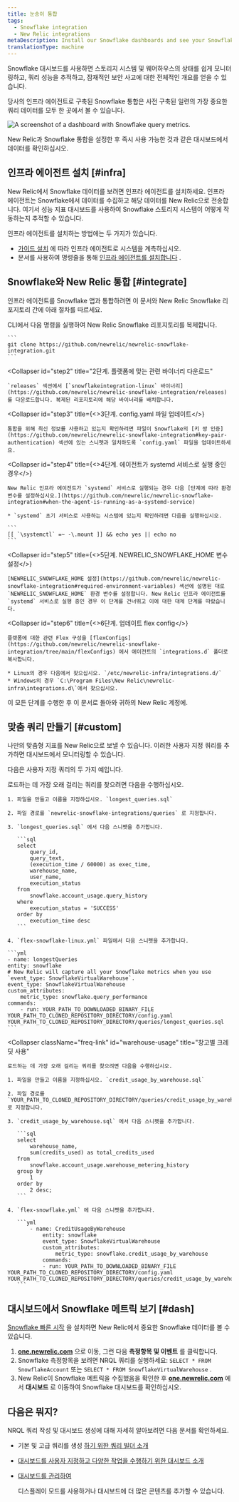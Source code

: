 ```yaml
---
title: 눈송이 통합
tags:
  - Snowflake integration
  - New Relic integrations
metaDescription: Install our Snowflake dashboards and see your Snowflake data in New Relic.
translationType: machine
---
```



Snowflake 대시보드를 사용하면 스토리지 시스템 및 웨어하우스의 상태를 쉽게 모니터링하고, 쿼리 성능을 추적하고, 잠재적인 보안 사고에 대한 전체적인 개요를 얻을 수 있습니다.

당사의 인프라 에이전트로 구축된 Snowflake 통합은 사전 구축된 일련의 <InlinePopover type="dashboards"/>가장 중요한 쿼리 데이터를 모두 한 곳에서 볼 수 있습니다.

<img
  src={infrastructureSnowflakeDashboard}
  title="Snowflake dashboard"
  alt="A screenshot of a dashboard with Snowflake query metrics."
/>

<figcaption>
  New Relic과 Snowflake 통합을 설정한 후 즉시 사용 가능한 것과 같은 대시보드에서 데이터를 확인하십시오.
</figcaption>

## 인프라 에이전트 설치 [#infra]

New Relic에서 Snowflake 데이터를 보려면 인프라 에이전트를 설치하세요. 인프라 에이전트는 Snowflake에서 데이터를 수집하고 해당 데이터를 New Relic으로 전송합니다. 여기서 성능 지표 대시보드를 사용하여 Snowflake 스토리지 시스템이 어떻게 작동하는지 추적할 수 있습니다.

인프라 에이전트를 설치하는 방법에는 두 가지가 있습니다.

* [가이드 설치](https://one.newrelic.com/marketplace?state=8f14e646-461e-b010-4675-3a0658bb3d20) 에 따라 인프라 에이전트로 시스템을 계측하십시오.
* 문서를 사용하여 명령줄을 통해 [인프라 에이전트를 설치합니다](/docs/infrastructure/install-infrastructure-agent/linux-installation/install-infrastructure-monitoring-agent-linux) .

## Snowflake와 New Relic 통합 [#integrate]

인프라 에이전트를 Snowflake 앱과 통합하려면 이 문서와 New Relic Snowflake 리포지토리 간에 아래 절차를 따르세요.

<CollapserGroup>
  <Collapser
    id="step1"
    title="1단계. Snowflake 리포지토리 복제"
  >
    CLI에서 다음 명령을 실행하여 New Relic Snowflake 리포지토리를 복제합니다.

    ```
    git clone https://github.com/newrelic/newrelic-snowflake-integration.git
    ```
  </Collapser>

  <Collapser
    id="step2"
    title="2단계. 플랫폼에 맞는 관련 바이너리 다운로드"
  >
    `releases` 섹션에서 [`snowflakeintegration-linux` 바이너리](https://github.com/newrelic/newrelic-snowflake-integration/releases) 를 다운로드합니다. 복제된 리포지토리에 해당 바이너리를 배치합니다.  

  </Collapser>

  <Collapser
    id="step3"
    title={<>3단계. <InlineCode>config.yaml</InlineCode> 파일 업데이트</>}
  >
    통합을 위해 최신 정보를 사용하고 있는지 확인하려면 파일이 Snowflake의 [키 쌍 인증](https://github.com/newrelic/newrelic-snowflake-integration#key-pair-authentication) 섹션에 있는 스니펫과 일치하도록 `config.yaml` 파일을 업데이트하세요.
  </Collapser>

  <Collapser
    id="step4"
    title={<>4단계. 에이전트가 <InlineCode>systemd</InlineCode> 서비스로 실행 중인 경우</>}
  >
    New Relic 인프라 에이전트가 `systemd` 서비스로 실행되는 경우 다음 [단계에 따라 환경 변수를 설정하십시오.](https://github.com/newrelic/newrelic-snowflake-integration#when-the-agent-is-running-as-a-systemd-service)

    * `systemd` 초기 서비스로 사용하는 시스템에 있는지 확인하려면 다음을 실행하십시오.

    ```
    [[ `\systemctl` =~ -\.mount ]] && echo yes || echo no 
    ```
  </Collapser>

  <Collapser
    id="step5"
    title={<>5단계. <InlineCode>NEWRELIC_SNOWFLAKE_HOME</InlineCode> 변수 설정</>}
  >
    [NEWRELIC_SNOWFLAKE_HOME 설정](https://github.com/newrelic/newrelic-snowflake-integration#required-environment-variables) 섹션에 설명된 대로 `NEWRELIC_SNOWFLAKE_HOME` 환경 변수를 설정합니다. New Relic 인프라 에이전트를 `systemd` 서비스로 실행 중인 경우 이 단계를 건너뛰고 이에 대한 대체 단계를 따랐습니다.
  </Collapser>

  <Collapser
    id="step6"
    title={<>6단계. 업데이트 <InlineCode>flex config</InlineCode></>}
  >
    플랫폼에 대한 관련 Flex 구성을 [flexConfigs](https://github.com/newrelic/newrelic-snowflake-integration/tree/main/flexConfigs) 에서 에이전트의 `integrations.d` 폴더로 복사합니다.

    * Linux의 경우 다음에서 찾으십시오. `/etc/newrelic-infra/integrations.d/`
    * Windows의 경우 `C:\Program Files\New Relic\newrelic-infra\integrations.d\`에서 찾으십시오.
  </Collapser>
</CollapserGroup>

이 모든 단계를 수행한 후 이 문서로 돌아와 <InlinePopover type="dashboards"/>귀하의 New Relic 계정에.

## 맞춤 쿼리 만들기 [#custom]

나만의 맞춤형 지표를 New Relic으로 보낼 수 있습니다. 이러한 사용자 지정 쿼리를 추가하면 대시보드에서 모니터링할 수 있습니다.

다음은 사용자 지정 쿼리의 두 가지 예입니다.

<CollapserGroup>
  <Collapser
    className="freq-link"
    id="longest"
    title="가장 긴 쿼리"
  >
    로드하는 데 가장 오래 걸리는 쿼리를 찾으려면 다음을 수행하십시오.

    1. 파일을 만들고 이름을 지정하십시오. `longest_queries.sql`

    2. 파일 경로를 `newrelic-snowflake-integrations/queries` 로 지정합니다.

    3. `longest_queries.sql` 에서 다음 스니펫을 추가합니다.

       ```sql
       select 
           query_id, 
           query_text,
           (execution_time / 60000) as exec_time,
           warehouse_name,
           user_name,
           execution_status
       from 
           snowflake.account_usage.query_history 
       where 
           execution_status = 'SUCCESS' 
       order by 
           execution_time desc
       ```

    4. `flex-snowflake-linux.yml` 파일에서 다음 스니펫을 추가합니다.

    ```yml
    - name: longestQueries
    entity: snowflake
    # New Relic will capture all your Snowflake metrics when you use `event_type: SnowflakeVirtualWarehouse`. 
    event_type: SnowflakeVirtualWarehouse
    custom_attributes:
        metric_type: snowflake.query_performance
    commands: 
        - run: YOUR_PATH_TO_DOWNLOADED_BINARY_FILE YOUR_PATH_TO_CLONED_REPOSITORY_DIRECTORY/config.yaml YOUR_PATH_TO_CLONED_REPOSITORY_DIRECTORY/queries/longest_queries.sql
    ```
  </Collapser>

  <Collapser
    className="freq-link"
    id="warehouse-usage"
    title="창고별 크레딧 사용"
  >
    로드하는 데 가장 오래 걸리는 쿼리를 찾으려면 다음을 수행하십시오.

    1. 파일을 만들고 이름을 지정하십시오. `credit_usage_by_warehouse.sql`

    2. 파일 경로를 `YOUR_PATH_TO_CLONED_REPOSITORY_DIRECTORY/queries/credit_usage_by_warehouse.sql` 로 지정합니다.

    3. `credit_usage_by_warehouse.sql` 에서 다음 스니펫을 추가합니다.

       ```sql
       select 
           warehouse_name, 
           sum(credits_used) as total_credits_used 
       from 
           snowflake.account_usage.warehouse_metering_history 
       group by 
           1 
       order by 
           2 desc;
       ```

    4. `flex-snowflake.yml` 에 다음 스니펫을 추가합니다.

       ```yml
           - name: CreditUsageByWarehouse
               entity: snowflake
               event_type: SnowflakeVirtualWarehouse
               custom_attributes:
                   metric_type: snowflake.credit_usage_by_warehouse
               commands: 
               - run: YOUR_PATH_TO_DOWNLOADED_BINARY_FILE YOUR_PATH_TO_CLONED_REPOSITORY_DIRECTORY/config.yaml YOUR_PATH_TO_CLONED_REPOSITORY_DIRECTORY/queries/credit_usage_by_warehouse.sql
       ```
  </Collapser>
</CollapserGroup>

## 대시보드에서 Snowflake 메트릭 보기 [#dash]

[Snowflake 빠른 시작](https://newrelic.com/instant-observability/snowflake) 을 설치하면 New Relic에서 중요한 Snowflake 데이터를 볼 수 있습니다.

1. **[one.newrelic.com](https://one.newrelic.com/all-capabilities)** 으로 이동, 그런 다음 **측정항목 및 이벤트** 를 클릭합니다.
2. Snowflake 측정항목을 보려면 NRQL 쿼리를 실행하세요: `SELECT * FROM SnowflakeAccount` 또는 `SELECT * FROM SnowflakeVirtualWarehouse` .
3. New Relic이 Snowflake 메트릭을 수집했음을 확인한 후 **[one.newrelic.com](https://one.newrelic.com/all-capabilities)** 에서 **대시보드** 로 이동하여 Snowflake 대시보드를 확인하십시오.

## 다음은 뭐지?

NRQL 쿼리 작성 및 대시보드 생성에 대해 자세히 알아보려면 다음 문서를 확인하세요.

* 기본 및 고급 쿼리를 생성 [하기 위한 쿼리 빌더 소개](/docs/query-your-data/explore-query-data/query-builder/introduction-query-builder)

* [대시보드를 사용자 지정하고 다양한 작업을 수행하기 위한 대시보드 소개](/docs/query-your-data/explore-query-data/dashboards/introduction-dashboards)

* [대시보드를 관리하여](/docs/query-your-data/explore-query-data/dashboards/manage-your-dashboard)

  <InlinePopover type="dashboards"/>

  디스플레이 모드를 사용하거나 대시보드에 더 많은 콘텐츠를 추가할 수 있습니다.